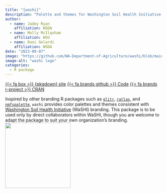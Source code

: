 ```yaml
---
title: "{washi}"
description: "Palette and themes for Washington Soil Health Initiative branding"
author: 
  - name: Jadey Ryan
    affiliation: WSDA
  - name: Molly McIlquham
    affiliation: WSU
  - name: Dani Gelardi
    affiliation: WSDA
date: "2023-09-07"
image: "https://github.com/WA-Department-of-Agriculture/washi/blob/main/man/figures/logo.png?raw=true"
image-alt: "washi logo"
categories:
  - R package
---
```


<span class="listing-btn-group">
<a href="https://wa-department-of-agriculture.github.io/washi/" class="btn" role="button">{{< fa box >}} {pkgdown} site</a> 
<a href="https://github.com/WA-Department-of-Agriculture/washi/" class="btn" role="button">{{< fa brands github >}} Code</a>
<a href="https://cran.r-project.org/web/packages/washi/index.html" class="btn" role="button">{{< fa brands r-project >}} CRAN</a>
</span>

Inspired by other branding R packages such as [`glitr`](https://github.com/USAID-OHA-SI/glitr), [`ratlas`](https://github.com/atlas-aai/ratlas), and [`nmfspalette`](https://github.com/nmfs-fish-tools/nmfspalette), `washi` provides color palettes and themes consistent with [Washington Soil Health Initiative](https://washingtonsoilhealthinitiative.com) (WaSHI) branding. This package is to be used only by direct collaborators within WaSHI, though you are welcome to adapt the package to suit your own organization’s branding. ![](https://github.com/WA-Department-of-Agriculture/washi/blob/main/man/figures/logo.png?raw=true){.img-center width=15em fig-alt="washi logo"}

